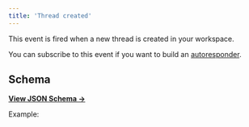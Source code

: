 ```yaml
---
title: 'Thread created'
---
```


This event is fired when a new thread is created in your workspace.

You can subscribe to this event if you want to build an [autoresponder](/api-reference/graphql/threads/autoresponders).

## Schema

[**View JSON Schema →**](https://json-schema.app/view/%23%2Fdefinitions%2FthreadCreatedPayload?url=https%3A%2F%2Fcore-api.uk.plain.com%2Fwebhooks%2Fschema.json)

Example:

<Snippet file="webhooks/thread-created.mdx" />
